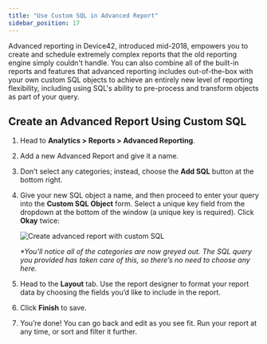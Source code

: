 ```yaml
---
title: "Use Custom SQL in Advanced Report"
sidebar_position: 17
---
```


Advanced reporting in Device42, introduced mid-2018, empowers you to create and schedule extremely complex reports that the old reporting engine simply couldn't handle. You can also combine all of the built-in reports and features that advanced reporting includes out-of-the-box with your own custom SQL objects to achieve an entirely new level of reporting flexibility, including using SQL's ability to pre-process and transform objects as part of your query.

## Create an Advanced Report Using Custom SQL

1. Head to **Analytics > Reports > Advanced Reporting**.
2. Add a new Advanced Report and give it a name.
3. Don’t select any categories; instead, choose the **Add SQL** button at the bottom right.
4. Give your new SQL object a name, and then proceed to enter your query into the **Custom SQL Object** form. Select a unique key field from the dropdown at the bottom of the window (a unique key is required). Click **Okay** twice:

    ![Create advanced report with custom SQL](/assets/images/create_advanced_report_custom_SQL-1.png)

    _*You’ll notice all of the categories are now greyed out. The SQL query you provided has taken care of this, so there’s no need to choose any here._

5. Head to the **Layout** tab. Use the report designer to format your report data by choosing the fields you’d like to include in the report.
6. Click **Finish** to save.
7. You’re done! You can go back and edit as you see fit. Run your report at any time, or sort and filter it further.
